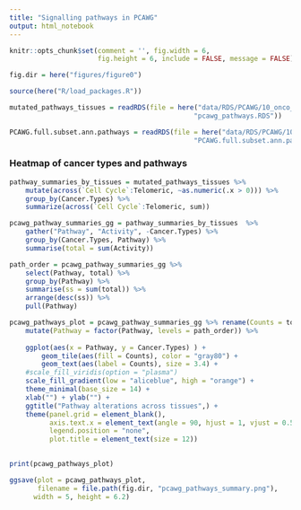 ```yaml
---
title: "Signalling pathways in PCAWG"
output: html_notebook
---
```


```r
knitr::opts_chunk$set(comment = '', fig.width = 6, 
                      fig.height = 6, include = FALSE, message = FALSE)
```


```r
fig.dir = here("figures/figure0")

source(here("R/load_packages.R"))
```

```r
mutated_pathways_tissues = readRDS(file = here("data/RDS/PCAWG/10_onco_pathways",
                                              "pcawg_pathways.RDS"))

PCAWG.full.subset.ann.pathways = readRDS(file = here("data/RDS/PCAWG/10_onco_pathways",
                                              "PCAWG.full.subset.ann.pathways.RDS"))
```

### Heatmap of cancer types and pathways

```r
pathway_summaries_by_tissues = mutated_pathways_tissues %>% 
    mutate(across(`Cell Cycle`:Telomeric, ~as.numeric(.x > 0))) %>% 
    group_by(Cancer.Types) %>% 
    summarize(across(`Cell Cycle`:Telomeric, sum))

pcawg_pathway_summaries_gg = pathway_summaries_by_tissues  %>% 
    gather("Pathway", "Activity", -Cancer.Types) %>% 
    group_by(Cancer.Types, Pathway) %>% 
    summarise(total = sum(Activity))

path_order = pcawg_pathway_summaries_gg %>% 
    select(Pathway, total) %>% 
    group_by(Pathway) %>% 
    summarise(ss = sum(total)) %>% 
    arrange(desc(ss)) %>% 
    pull(Pathway)

pcawg_pathways_plot = pcawg_pathway_summaries_gg %>% rename(Counts = total) %>% 
    mutate(Pathway = factor(Pathway, levels = path_order)) %>% 
    
    ggplot(aes(x = Pathway, y = Cancer.Types) ) + 
        geom_tile(aes(fill = Counts), color = "gray80") +
        geom_text(aes(label = Counts), size = 3.4) + 
    #scale_fill_viridis(option = "plasma")
    scale_fill_gradient(low = "aliceblue", high = "orange") + 
    theme_minimal(base_size = 14) + 
    xlab("") + ylab("") + 
    ggtitle("Pathway alterations across tissues",) +
    theme(panel.grid = element_blank(),
          axis.text.x = element_text(angle = 90, hjust = 1, vjust = 0.5),
          legend.position = "none",
          plot.title = element_text(size = 12))
   

print(pcawg_pathways_plot)

ggsave(plot = pcawg_pathways_plot, 
       filename = file.path(fig.dir, "pcawg_pathways_summary.png"),
      width = 5, height = 6.2) 
```

